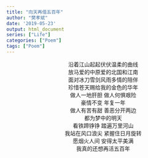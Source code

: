 ```yaml
---
title: "向天再借五百年"
author: "樊孝斌"
date: '2019-05-23'
output: html_document
series: ["Life"]
categories: ["Poem"]
tags: ["Poem"]
---
```

<center>
沿着江山起起伏伏温柔的曲线  
放马爱的中原爱的北国和江南  
面对冰刀雪剑风雨多情的陪伴  
珍惜苍天赐给我的金色的华年  
做人一地肝胆 做人何惧艰险  
豪情不变 年复一年  
做人有苦有甜 善恶分开两边  
都为梦中的明天  
看铁蹄铮铮 踏遍万里河山  
我站在风口浪尖 紧握住日月旋转  
愿烟火人间 安得太平美满  
我真的还想再活五百年
</center>